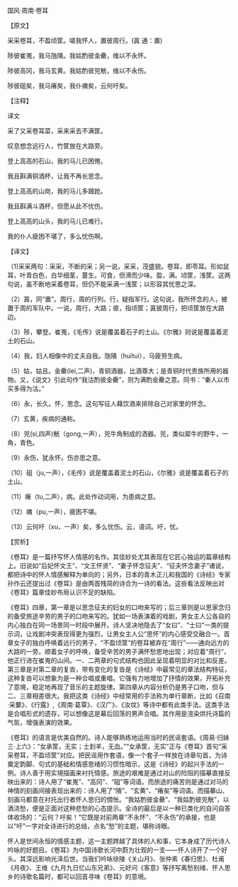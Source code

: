 

国风·周南·卷耳

【原文】

采采卷耳，不盈顷筐。嗟我怀人，置彼周行。(寘 通：置)

陟彼崔嵬，我马虺隤。我姑酌彼金罍，维以不永怀。

陟彼高冈，我马玄黄。我姑酌彼兕觥，维以不永伤。

陟彼砠矣，我马瘏矣，我仆痡矣，云何吁矣。

【注释】

译文

采了又采卷耳菜，采来采去不满筐。

叹息想念远行人，竹筐放在大路旁。

登上高高的石山，我的马儿已困倦。

我且斟满铜酒杯，让我不再长思念。

登上高高的山岗，我的马儿多踉跄。

我且斟满斗酒杯，但愿从此不忧伤。

登上高高的山头，我的马儿已难行。

我的仆人疲困不堪了，多么忧伤啊。

【译文】

（1)采采两句：采采，不断的采；另一说，采采，茂盛貌。卷耳，即苓耳。形如鼠耳，叶青白色，白华细茎，蔓生。可食，但滑而少味。盈，满。顷筐，浅筐。这两句说，虽不断地采着卷耳，但仍不能采满一浅筐；以形容其忧思之深。

（2）寘，同“置”。周行，周的行列。行，疑指军行。这句说，我所怀念的人，被置于周的军队中。一说，周行，大路；彼，指顷筐；寘彼周行，把顷筐放在大路边。

（3）陟，攀登。崔嵬，《毛传》说是覆盖着石子的土山。《尔雅》则说是覆盖着泥土的石山。

（4）我，妇人相像中的丈夫自我。虺隤（huītuí），马疲劳生病。

（5）姑，姑且。金罍(lei,二声)，青铜酒器，比酒尊大；是青铜时代贵族所用的器物。又，《说文》引此句作“我沽酌彼金罍”，则为满酌金罍之意。同书：“秦人以市买多得为沽。”

（6）永，长久。怀，思念。这句写征人藉饮酒来排除自己对家里的怀念。

（7）玄黄，疾病的通称。

（8）兕(si,四声)觥（gong,一声），兕牛角制成的洒器。兕，类似犀牛的野牛，一角，青色。

（9）永伤，犹永怀。伤亦思之意。

（10）砠（ju,一声），《毛传》说是覆盖着泥土的石山，《尔雅》说是覆盖着石子的土山。

（11）瘏（tu,二声），病。此处作动词用，为患病之意。

（12）痡（pu,一声），疲困不堪。

（13）云何吁（xu，一声）矣，多么忧伤。云，语词。吁，忧。

【赏析】

《卷耳》是一篇抒写怀人情感的名作。其佳妙处尤其表现在它匠心独运的篇章结构上。旧说如“后妃怀文王”、“文王怀贤”、“妻子怀念征夫”、“征夫怀念妻子”诸说，都把诗中的怀人情感解释为单向的；另外，日本的青木正儿和我国的《诗经》专家孙作云还提出过《卷耳》是由两首残简的诗合为一诗的看法。这些看法反映出对《卷耳》篇章佳妙布局认识不足的缺陷。

《卷耳》四章，第一章是以思念征夫的妇女的口吻来写的；后三章则是以思家念归的备受旅途辛劳的男子的口吻来写的。犹如一场表演着的戏剧，男女主人公各自的内心独白在同一场景同一时段中展开。诗人坚决地隐去了“女曰”、“士曰”一类的提示词，让戏剧冲突表现得更为强烈，让男女主人公“思怀”的内心感受交融合一。首章女子的独白呼唤着远行的男子，“不盈顷筐”的卷耳被弃在“周行”——通向远方的大路的一旁。顺着女子的呼唤，备受辛苦的男子满怀愁思地出现；对应着“周行”，他正行进在崔嵬的山间。一、二两章的句式结构也因此呈现着明显的对比和反差。第三章是对第二章的复沓，带有变化的复沓是《诗经》中最常见的章法结构特征，这种复沓可以想象为是一种合唱或重唱，它强有力地增加了抒情的效果，开拓补充了意境，稳定地再现了音乐的主题旋律。第四章从内容分析仍是男子口吻，但与二、三章相差很大。我把这类《诗经》中经常用的手法称为单行章断，比如《召南·采蘩》、《行露》,《周南·葛覃》、《汉广》、《汝坟》等诗中都有此类手法。这类手法是合唱形式的遗存，可以想像这是幕后回荡的男声合唱。其作用是渲染烘托诗篇的气氛，增强表演的效果。

《卷耳》的语言是优美自然的。诗人能够熟练地运用当时的民谣套语。《周易·归妹三·上六》：“女承筐，无实；士刲羊，无血。”“女承筐，无实”正与《卷耳》首句“采采卷耳，不盈顷筐”对应。把民谣用作套语，像一个套子一样放在诗章句首，为诗奠定韵脚、句式的基础和情感思绪的习惯性暗示，这是《诗经》的起兴手法的一例。诗人善于用实境描画来衬托情感。旅途的艰难是通过对山的险阻的描摹直接反映出来的：诗人用了“崔嵬”、“高冈”、“砠”等词语。而旅途的痛苦则是通过对马的神情的刻画间接表现出来的：诗人用了“隤”、“玄黄”、“瘏矣”等词语。而描摹山、刻画马都意在衬托出行者怀人思归的惆怅。“我姑酌彼金罍”、“我姑酌彼兕觥”，以酒浇愁，便是正面对这种悲愁的心态提示。全诗的最后是以一种已类化的自问自答体收场的：“云何？吁矣！”它既是对前两章“不永怀”、“不永伤”的承接，也是以“吁”一字对全诗进行的总结，点名“愁”的主题，堪称诗眼。

怀人是世间永恒的情感主题，这一主题跨越了具体的人和事，它本身成了历代诗人吟咏的好题目。《卷耳》为中国诗歌长河中蔚为壮观的一支——怀人诗开了一个好头。其深远影响光泽后世。当我们吟咏徐陵《关山月》、张仲素《春归思》、杜甫《月夜》、王维《九月九日忆山东兄弟》、元好问《客意》等抒写离愁别绪、怀人思乡的诗歌名篇时，都可以回首寻味《卷耳》的意境。

